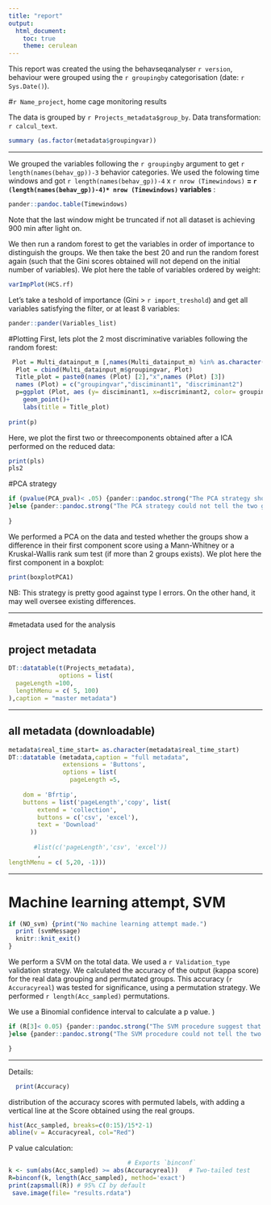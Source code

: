```yaml
---
title: "report"
output: 
  html_document:
    toc: true
    theme: cerulean
---
```


This report was created the using the behavseqanalyser `r version`, behaviour were grouped  using the `r groupingby` categorisation (date: `r Sys.Date()`).


#`r Name_project`, home cage monitoring results


The data is grouped by `r Projects_metadata$group_by `.
Data transformation: `r calcul_text`.

```r

summary (as.factor(metadata$groupingvar))

```



---


We grouped the variables following the `r groupingby` argument to get `r length(names(behav_gp))-3` behavior categories. We used the folowing time windows and got `r length(names(behav_gp))-4` x `r nrow (Timewindows)` **=
`r (length(names(behav_gp))-4)* nrow (Timewindows)` variables** :

```r
pander::pandoc.table(Timewindows)
```
Note that the last window might be truncated if not all dataset is achieving 900 min after light on.

We then run a random forest to get the variables in order of importance to distinguish the groups. We then take the best 20 and run the random forest again (such that the Gini scores obtained will not depend on the initial number of variables). We plot here the table of variables ordered by weight:

```r

varImpPlot(HCS.rf)
```



Let's take a teshold of importance (Gini > `r import_treshold`) and get all variables satisfying the filter, or at least 8 variables:

```r

pander::pander(Variables_list)


```

#Plotting
First, lets plot the 2 most discriminative variables following the random forest:

```r


 Plot = Multi_datainput_m [,names(Multi_datainput_m) %in% as.character(R2 [1:2,1]) ]
  Plot = cbind(Multi_datainput_m$groupingvar, Plot)
  Title_plot = paste0(names (Plot) [2],"x",names (Plot) [3])
  names (Plot) = c("groupingvar","disciminant1", "discriminant2")
  p=ggplot (Plot, aes (y= disciminant1, x=discriminant2, color= groupingvar))+
    geom_point()+
    labs(title = Title_plot)
  
print(p)  
```


Here, we plot the first two or threecomponents obtained after a ICA performed on the reduced data:

```r
print(pls)  
pls2
```


#PCA strategy


```r
if (pvalue(PCA_pval)< .05) {pander::pandoc.strong("The PCA strategy shows that the behavior profile of the two groups of animal are not identical.")
}else {pander::pandoc.strong("The PCA strategy could not tell the two groups apart.")
  
}


```

We performed a PCA on the data and tested whether the groups show a difference in their first component score using a Mann-Whitney or a Kruskal-Wallis rank sum test (if more than 2 groups exists).
We plot here the first component in a boxplot:

```r

print(boxplotPCA1)
```

NB: This strategy is pretty good against type I errors. On the other hand, it may well oversee existing differences.



---

#metadata used for the analysis

## project metadata


```r
DT::datatable(t(Projects_metadata),
              options = list(
  pageLength =100,
  lengthMenu = c( 5, 100)
),caption = "master metadata")

```

---

## all metadata (downloadable)

```r
metadata$real_time_start= as.character(metadata$real_time_start)
DT::datatable (metadata,caption = "full metadata",
               extensions = 'Buttons', 
               options = list(
                 pageLength =5,
  
    dom = 'Bfrtip',
    buttons = list('pageLength','copy', list(
        extend = 'collection',
        buttons = c('csv', 'excel'),
        text = 'Download'
      ))
    
       #list(c('pageLength','csv', 'excel'))
        ,
lengthMenu = c( 5,20, -1)))


```

-----------

# Machine learning attempt, SVM

```r
if (NO_svm) {print("No machine learning attempt made.")
  print (svmMessage)
  knitr::knit_exit()
}
```

We perform a SVM on the total data. We used a `r Validation_type` validation strategy. We calculated the accuracy of the output (kappa score) for the real data grouping and permutated groups. This accuracy (`r Accuracyreal`) was tested for significance, using a permutation strategy. We performed `r length(Acc_sampled)` permutations.


We use a Binomial confidence interval to calculate a p value. )

```r
if (R[3]< 0.05) {pander::pandoc.strong("The SVM procedure suggest that the behavior profile of the two groups of animal are not identical.")
}else {pander::pandoc.strong("The SVM procedure could not tell the two groups apart.")

}


```

--- 

Details:
```r
  print(Accuracy)

```

distribution of the accuracy scores with permuted labels, with adding a vertical line at the Score obtained using the real groups.

```r

hist(Acc_sampled, breaks=c(0:15)/15*2-1)
abline(v = Accuracyreal, col="Red")

```

P value calculation:

```r
                                 # Exports `binconf`
k <- sum(abs(Acc_sampled) >= abs(Accuracyreal))   # Two-tailed test
R=binconf(k, length(Acc_sampled), method='exact')
print(zapsmall(R)) # 95% CI by default
 save.image(file= "results.rdata") 
  
```













